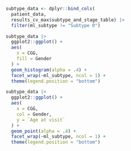 ```r
subtype_data <- dplyr::bind_cols(
  patient_data,
  results_cv_max$subtype_and_stage_table) |> 
  filter(ml_subtype != "Subtype 0")
```

```r
subtype_data |> 
  ggplot2::ggplot() + 
  aes(
    x = CGG,
    fill = Gender
  ) +
  geom_histogram(alpha = .4) +
  facet_wrap(~ml_subtype, ncol = 1) +
  theme(legend.position = "bottom")
```


```r
subtype_data |> 
  ggplot2::ggplot() + 
  aes(
    x = CGG,
    col = Gender,
    y = `Age at visit`
  ) +
  geom_point(alpha = .4) +
  facet_wrap(~ml_subtype, ncol = 1) +
  theme(legend.position = "bottom")
```

